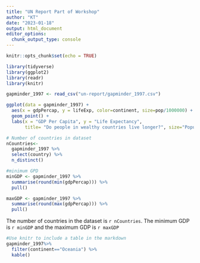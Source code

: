 ```yaml
---
title: "UN Report Part of Workshop"
author: "KT"
date: "2023-01-18"
output: html_document
editor_options: 
  chunk_output_type: console
---
```


```r
knitr::opts_chunk$set(echo = TRUE)
```

```r
library(tidyverse)
library(ggplot2)
library(readr)
library(knitr)
```

```r
gapminder_1997 <- read_csv("un-report/gapminder_1997.csv")

```

```r
ggplot(data = gapminder_1997) + 
  aes(x = gdpPercap, y = lifeExp, color=continent, size=pop/1000000) +
  geom_point() +
  labs(x = "GDP Per Capita", y = "Life Expectancy",
       title= "Do people in wealthy countries live longer?", size="Population (in millions)")
```

```r
# Number of countries in dataset
nCountries<-
  gapminder_1997 %>%
  select(country) %>%
  n_distinct()

#minimum GPD
minGDP <- gapminder_1997 %>%
  summarise(round(min(gdpPercap))) %>%
  pull()

maxGDP <- gapminder_1997 %>%
  summarise(round(max(gdpPercap))) %>%
  pull()
```

The number of countries in the dataset is `r nCountries`. 
The minimum GDP is `r minGDP` and the maximum GDP is `r maxGDP`

```r
#Use knitr to include a table in the markdown
gapminder_1997%>%
  filter(continent=="Oceania") %>%
  kable()
```

